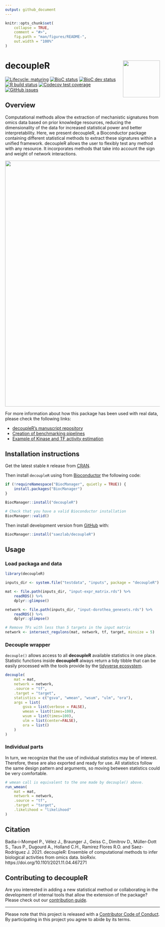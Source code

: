 ```yaml
---
output: github_document
---
```


<!-- README.md is generated from README.Rmd. Please edit that file -->

```r
knitr::opts_chunk$set(
    collapse = TRUE,
    comment = "#>",
    fig.path = "man/figures/README-",
    out.width = "100%"
)
```

# decoupleR <img src="https://github.com/saezlab/decoupleR/blob/master/inst/figures/logo.svg?raw=1" align="right" width="120" />

<!-- badges: start -->
[![Lifecycle: maturing](https://img.shields.io/badge/lifecycle-maturing-blue.svg)](https://www.tidyverse.org/lifecycle/#maturing)
[![BioC status](http://www.bioconductor.org/shields/build/release/bioc/decoupleR.svg)](https://bioconductor.org/checkResults/release/bioc-LATEST/decoupleR)
[![BioC dev status](http://www.bioconductor.org/shields/build/devel/bioc/decoupleR.svg)](https://bioconductor.org/checkResults/devel/bioc-LATEST/decoupleR)
[![R build status](https://github.com/saezlab/decoupleR/workflows/R-CMD-check-bioc/badge.svg)](https://github.com/saezlab/decoupleR/actions)
[![Codecov test coverage](https://codecov.io/gh/saezlab/decoupleR/branch/master/graph/badge.svg)](https://codecov.io/gh/saezlab/decoupleR?branch=master)
[![GitHub issues](https://img.shields.io/github/issues/saezlab/decoupleR)](https://github.com/saezlab/decoupleR/issues)
<!-- badges: end -->

## Overview

Computational methods allow the extraction of mechanistic signatures from omics data based on prior knowledge resources, reducing the dimensionality of the data for increased statistical power and better interpretability. Here, we present decoupleR, a Bioconductor package containing different statistical methods to extract these signatures within a unified framework. decoupleR allows the user to flexibly test any method with any resource. It incorporates methods that take into account the sign and weight of network interactions.

<img src="https://github.com/saezlab/decoupleR/blob/master/inst/figures/graphical_abstract.png?raw=1" align="center" width="800">

For more information about how this package has been used with real data,
please check the following links:

- [decoupleR's manuscript repository](https://github.com/saezlab/decoupleR_manuscript)
- [Creation of benchmarking pipelines](https://github.com/saezlab/decoupleRBench)
- [Example of Kinase and TF activity estimation](https://saezlab.github.io/kinase_tf_mini_tuto/)

## Installation instructions

Get the latest stable `R` release from
[CRAN](http://cran.r-project.org/). 

Then install `decoupleR` using from [Bioconductor](http://bioconductor.org/) the
following code:

```r
if (!requireNamespace("BiocManager", quietly = TRUE)) {
    install.packages("BiocManager")
}

BiocManager::install("decoupleR")

# Check that you have a valid Bioconductor installation
BiocManager::valid()
```

Then install development version from [GitHub](https://github.com/) with:

```r
BiocManager::install("saezlab/decoupleR")
```

## Usage

### Load packaga and data

```r
library(decoupleR)

inputs_dir <- system.file("testdata", "inputs", package = "decoupleR")

mat <- file.path(inputs_dir, "input-expr_matrix.rds") %>%
    readRDS() %>%
    dplyr::glimpse()

network <- file.path(inputs_dir, "input-dorothea_genesets.rds") %>%
    readRDS() %>%
    dplyr::glimpse()

# Remove TFs with less than 5 targets in the input matrix
network <- intersect_regulons(mat, network, tf, target, minsize = 5)
```

### Decouple wrapper

`decouple()` allows access to all **decoupleR** available statistics in one place.
Statistic functions inside **decoupleR** always return a tidy tibble that can be
easily processed with the tools provide by the [tidyverse ecosystem](https://www.tidyverse.org/).

```r
decouple(
    mat = mat,
    network = network,
    .source = "tf",
    .target = "target",
    statistics = c("gsva", "wmean", "wsum", "ulm", "ora"),
    args = list(
        gsva = list(verbose = FALSE),
        wmean = list(times=100),
        wsum = list(times=100),
        ulm = list(center=FALSE),
        ora = list()
    )
)
```

### Individual parts

In turn, we recognize that the use of individual statistics may be of interest.
Therefore, these are also exported and ready for use. All statistics follow the
same design pattern and arguments, so moving between statistics could be very comfortable.

```r
# wmean call is equivalent to the one made by decouple() above.
run_wmean(
    mat = mat,
    network = network,
    .source = "tf",
    .target = "target",
    .likelihood = "likelihood"
)
```

## Citation
Badia-i-Mompel P., Vélez J., Braunger J., Geiss C., Dimitrov D., Müller-Dott S., Taus P., Dugourd A., Holland
C.H., Ramirez Flores R.O.  and Saez-Rodriguez J. 2021. decoupleR: Ensemble of computational methods to infer
biological activities from omics data. bioRxiv. https://doi.org/10.1101/2021.11.04.467271

## Contributing to decoupleR

Are you interested in adding a new statistical method or collaborating in the
development of internal tools that allow the extension of the package?
Please check out our
[contribution guide](https://saezlab.github.io/decoupleR/CONTRIBUTING.html).

---

Please note that this project is released with a [Contributor Code of Conduct](https://saezlab.github.io/decoupleR/CODE_OF_CONDUCT).
By participating in this project you agree to abide by its terms.
